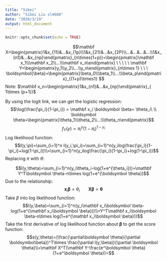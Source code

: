 ```yaml
---
title: "Sibei"
author: "Sibei Liu sl4660"
date: "2020/3/19"
output: html_document
---
```


```r
knitr::opts_chunk$set(echo = TRUE)
```

$$\mathbf X=\begin{pmatrix}1&x_{11}&...&x_{1p}\\1&x_{21}&...&x_{2P}\\...&...&...&...\\1&x_{n1}&...&x_{np}\end{pmatrix}_{n\times(1+p)}=\begin{pmatrix}\mathbf x_1\\\mathbf x_2\\...\\\mathbf x_n\end{pmatrix}     \ \ \ \ \  \mathbf Y=\begin{pmatrix}y_1\\y_2\\...\\y_n\end{pmatrix}_{n\times 1} \ \ \ \boldsymbol{\beta}=\begin{pmatrix}\beta_0\\\beta_1\\...\\\beta_p\end{pmatrix}_{(1+p)\times1} $$
Note: $\mathbf x_n=\begin{pmatrix}1&x_{n1}&...&x_{np}\end{pmatrix}_{ 1\times (p+1)}$

By using the logit link, we can get the logistic regression:
$$\log(\frac{\pi_i}{1-\pi_i}) = \mathbf x_i \boldsymbol \beta= \theta_i\ \\ \boldsymbol \theta=\begin{pmatrix}\theta_1\\\theta_2\\...\\\theta_n\end{pmatrix}$$
\n
$$f_{Y}(y)=\pi_i^y(1-\pi_i)^{1-y_i}$$
Log likelihood function:
$$l(y,\pi)=\sum_{i=1}^n l(y_i,\pi_i)=\sum_{i=1}^n(y_ilog\frac{\pi_i}{1-\pi_i}+log(1-\pi_i))\\=\sum_{i=1}^n(y_ilog\frac{\pi_i}{1-\pi_i}+log(1-\pi_i))$$
Replacing $\pi$ with $\theta$:

$$l(y,\theta)=\sum_{i=1}^n(y_i\theta_i-log(1+e^{\theta_i}))=\mathbf Y^T\boldsymbol \theta-n\times log(1+e^{\boldsymbol \theta})$$
Due to the relationship:
$$\mathbf x_i \boldsymbol \beta= \theta_i \ \ \ \ \ \ \ \mathbf X\boldsymbol \beta=\boldsymbol \theta $$
Take $\beta$ into log likelihood function:
$$l(y,\beta)=\sum_{i=1}^n(y_i\mathbf x_i\boldsymbol \beta-log(1+e^{\mathbf x_i\boldsymbol \beta}))\\=Y^T\mathbf x_i\boldsymbol \beta-n\times log(1+e^{\mathbf x_i\boldsymbol \beta}))$$
Take the first derivative of log likelihood function about $\boldsymbol \beta$ to get the score function:
$$s(y,\theta)=(\frac{\partial\boldsymbol \theta}{\partial \boldsymbol\beta})^T\times \frac{\partial l(y,\beta)}{\partial \boldsymbol \theta}\\=\mathbf X^T(\mathbf Y-\frac{e^\boldsymbol \theta}{1+e^\boldsymbol \theta})=$$